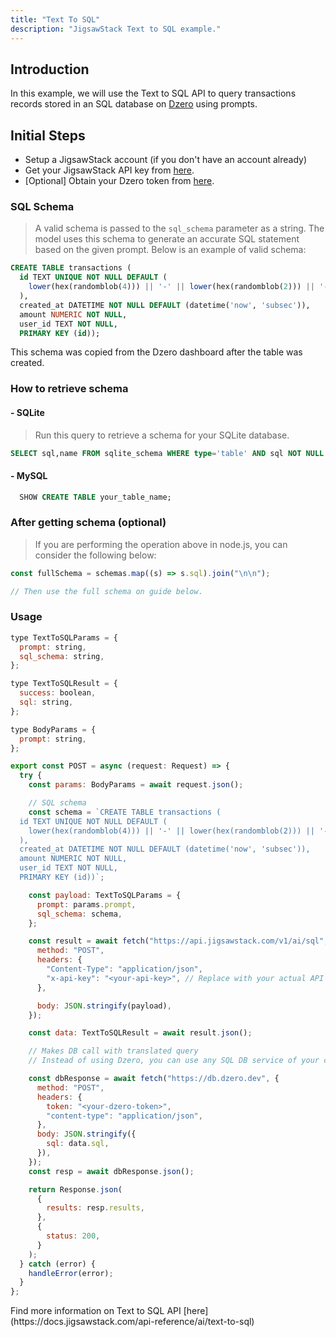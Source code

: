 ```yaml
---
title: "Text To SQL"
description: "JigsawStack Text to SQL example."
---
```


## Introduction

In this example, we will use the Text to SQL API to query transactions records stored in an SQL database on [Dzero](https://dzero.dev/dashboard) using prompts.

## Initial Steps

- Setup a JigsawStack account (if you don't have an account already)
- Get your JigsawStack API key from [here](https://jigsawstack.com/dashboard).
- [Optional] Obtain your Dzero token from [here](https://dzero.dev/dashboard).

### SQL Schema

> A valid schema is passed to the `sql_schema` parameter as a string. The model uses this schema to generate an accurate SQL statement based on the given prompt. Below is an example of valid schema:

```sql
CREATE TABLE transactions (
  id TEXT UNIQUE NOT NULL DEFAULT (
    lower(hex(randomblob(4))) || '-' || lower(hex(randomblob(2))) || '-4' || substr(lower(hex(randomblob(2))), 2) || '-' || substr('89ab', abs(random()) % 4 + 1, 1) || substr(lower(hex(randomblob(2))), 2) || '-' || lower(hex(randomblob(6)))
  ),
  created_at DATETIME NOT NULL DEFAULT (datetime('now', 'subsec')),
  amount NUMERIC NOT NULL,
  user_id TEXT NOT NULL,
  PRIMARY KEY (id));
```

This schema was copied from the Dzero dashboard after the table was created.

### How to retrieve schema

#### - SQLite

> Run this query to retrieve a schema for your SQLite database.

```SQL
SELECT sql,name FROM sqlite_schema WHERE type='table' AND sql NOT NULL
```

#### - MySQL

```SQL
  SHOW CREATE TABLE your_table_name;
```

### After getting schema (optional)

> If you are performing the operation above in node.js, you can consider the following below:

```javascript
const fullSchema = schemas.map((s) => s.sql).join("\n\n");

// Then use the full schema on guide below.
```

### Usage

```javascript sql.ts
type TextToSQLParams = {
  prompt: string,
  sql_schema: string,
};

type TextToSQLResult = {
  success: boolean,
  sql: string,
};

type BodyParams = {
  prompt: string,
};

export const POST = async (request: Request) => {
  try {
    const params: BodyParams = await request.json();

    // SQL schema
    const schema = `CREATE TABLE transactions (
  id TEXT UNIQUE NOT NULL DEFAULT (
    lower(hex(randomblob(4))) || '-' || lower(hex(randomblob(2))) || '-4' || substr(lower(hex(randomblob(2))), 2) || '-' || substr('89ab', abs(random()) % 4 + 1, 1) || substr(lower(hex(randomblob(2))), 2) || '-' || lower(hex(randomblob(6)))
  ),
  created_at DATETIME NOT NULL DEFAULT (datetime('now', 'subsec')),
  amount NUMERIC NOT NULL,
  user_id TEXT NOT NULL,
  PRIMARY KEY (id))`;

    const payload: TextToSQLParams = {
      prompt: params.prompt,
      sql_schema: schema,
    };

    const result = await fetch("https://api.jigsawstack.com/v1/ai/sql", {
      method: "POST",
      headers: {
        "Content-Type": "application/json",
        "x-api-key": "<your-api-key>", // Replace with your actual API key.
      },

      body: JSON.stringify(payload),
    });

    const data: TextToSQLResult = await result.json();

    // Makes DB call with translated query
    // Instead of using Dzero, you can use any SQL DB service of your choice.

    const dbResponse = await fetch("https://db.dzero.dev", {
      method: "POST",
      headers: {
        token: "<your-dzero-token>",
        "content-type": "application/json",
      },
      body: JSON.stringify({
        sql: data.sql,
      }),
    });
    const resp = await dbResponse.json();

    return Response.json(
      {
        results: resp.results,
      },
      {
        status: 200,
      }
    );
  } catch (error) {
    handleError(error);
  }
};
```

<Info>
  Find more information on Text to SQL API
  [here](https://docs.jigsawstack.com/api-reference/ai/text-to-sql)
</Info>
